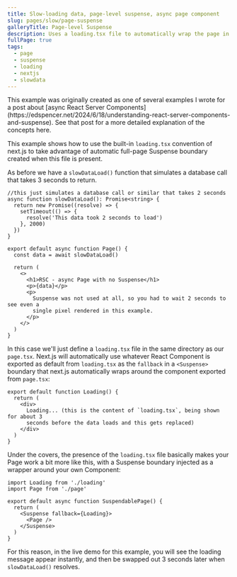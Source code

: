 ```yaml
---
title: Slow-loading data, page-level suspense, async page component
slug: pages/slow/page-suspense
galleryTitle: Page-level Suspense
description: Uses a loading.tsx file to automatically wrap the page in a Suspense boundary
fullPage: true
tags:
  - page
  - suspense
  - loading
  - nextjs
  - slowdata
---
```


<Callout type="note">
  This example was originally created as one of several examples I wrote for a
  post about [async React Server
  Components](https://edspencer.net/2024/6/18/understanding-react-server-components-and-suspense).
  See that post for a more detailed explanation of the concepts here.
</Callout>

This example shows how to use the built-in `loading.tsx` convention of next.js to take advantage of automatic full-page Suspense boundary created when this file is present.

As before we have a `slowDataLoad()` function that simulates a database call that takes 3 seconds to return.

```app/page.tsx
//this just simulates a database call or similar that takes 2 seconds
async function slowDataLoad(): Promise<string> {
  return new Promise((resolve) => {
    setTimeout(() => {
      resolve('This data took 2 seconds to load')
    }, 2000)
  })
}

export default async function Page() {
  const data = await slowDataLoad()

  return (
    <>
      <h1>RSC - async Page with no Suspense</h1>
      <p>{data}</p>
      <p>
        Suspense was not used at all, so you had to wait 2 seconds to see even a
        single pixel rendered in this example.
      </p>
    </>
  )
}
```

In this case we'll just define a `loading.tsx` file in the same directory as our `page.tsx`. Next.js will automatically use whatever React Component is exported as default from `loading.tsx` as the `fallback` in a `<Suspense>` boundary that next.js automatically wraps around the component exported from `page.tsx`:

```app/loading.tsx
export default function Loading() {
  return (
    <div>
      Loading... (this is the content of `loading.tsx`, being shown for about 3
      seconds before the data loads and this gets replaced)
    </div>
  )
}
```

Under the covers, the presence of the `loading.tsx` file basically makes your Page work a bit more like this, with a Suspense boundary injected as a wrapper around your own Component:

```app/page-wrapper.tsx
import Loading from './loading'
import Page from './page'

export default async function SuspendablePage() {
  return (
    <Suspense fallback={Loading}>
      <Page />
    </Suspense>
  )
}
```

For this reason, in the live demo for this example, you will see the loading message appear instantly, and then be swapped out 3 seconds later when `slowDataLoad()` resolves.
